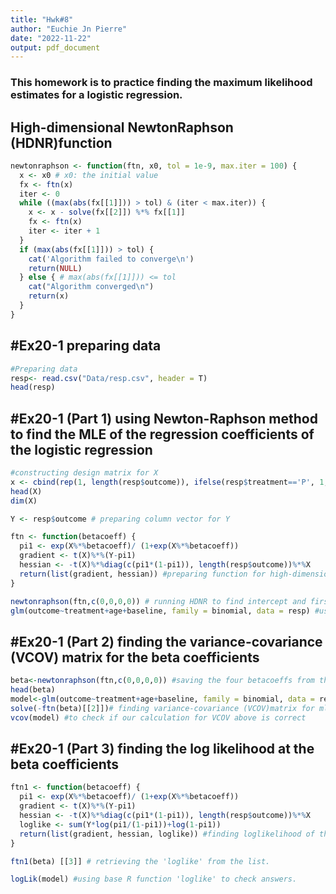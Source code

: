 ```yaml
---
title: "Hwk#8"
author: "Euchie Jn Pierre"
date: "2022-11-22"
output: pdf_document
---
```


### This homework is to practice finding the maximum likelihood estimates for a logistic regression.

## **High-dimensional NewtonRaphson (HDNR)function**
```r
newtonraphson <- function(ftn, x0, tol = 1e-9, max.iter = 100) {
  x <- x0 # x0: the initial value
  fx <- ftn(x)
  iter <- 0
  while ((max(abs(fx[[1]])) > tol) & (iter < max.iter)) {
    x <- x - solve(fx[[2]]) %*% fx[[1]]
    fx <- ftn(x)
    iter <- iter + 1
  }
  if (max(abs(fx[[1]])) > tol) {
    cat('Algorithm failed to converge\n')
    return(NULL)
  } else { # max(abs(fx[[1]])) <= tol
    cat("Algorithm converged\n")
    return(x)
  }
}
```
  
## **#Ex20-1 preparing data**
```r
#Preparing data
resp<- read.csv("Data/resp.csv", header = T)
head(resp)
```
\newpage 
## **#Ex20-1 (Part 1) using Newton-Raphson method to find the MLE of the regression coefficients of the logistic regression**
```r
#constructing design matrix for X
x <- cbind(rep(1, length(resp$outcome)), ifelse(resp$treatment=='P', 1,0), resp$age, resp$baseline) 
head(X)
dim(X)

Y <- resp$outcome # preparing column vector for Y

ftn <- function(betacoeff) {
  pi1 <- exp(X%*%betacoeff)/ (1+exp(X%*%betacoeff))
  gradient <- t(X)%*%(Y-pi1)
  hessian <- -t(X)%*%diag(c(pi1*(1-pi1)), length(resp$outcome))%*%X
  return(list(gradient, hessian)) #preparing function for high-dimensionalNR
}

newtonraphson(ftn,c(0,0,0,0)) # running HDNR to find intercept and first 3 regression coeffs
glm(outcome~treatment+age+baseline, family = binomial, data = resp) #using glm to check answers.
```
\newpage 
## **#Ex20-1 (Part 2) finding the variance-covariance (VCOV) matrix for the beta coefficients**
```r
beta<-newtonraphson(ftn,c(0,0,0,0)) #saving the four betacoeffs from the HDNR as an object 'beta'
head(beta)
model<-glm(outcome~treatment+age+baseline, family = binomial, data = resp)#saving answer from glm 
solve(-ftn(beta)[[2]])# finding variance-covariance (VCOV)matrix for mle.
vcov(model) #to check if our calculation for VCOV above is correct
```
## **#Ex20-1 (Part 3) finding the log likelihood at the beta coefficients**
```r
ftn1 <- function(betacoeff) {
  pi1 <- exp(X%*%betacoeff)/ (1+exp(X%*%betacoeff))
  gradient <- t(X)%*%(Y-pi1)
  hessian <- -t(X)%*%diag(c(pi1*(1-pi1)), length(resp$outcome))%*%X
  loglike <- sum(Y*log(pi1/(1-pi1))+log(1-pi1))
  return(list(gradient, hessian, loglike)) #finding loglikelihood of the betacoeffs
}

ftn1(beta) [[3]] # retrieving the 'loglike' from the list.

logLik(model) #using base R function 'loglike' to check answers.
```